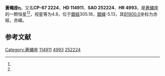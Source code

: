 {{Starbox begin
| name = 蒼蠅座η
}}
{{Starbox observe
| epoch = [[J2000.0|J2000.0]]
| constell = [[蒼蠅座|蒼蠅座]]<ref name=SIMBAD>{{cite web
 | url=http://simbad.u-strasbg.fr/simbad/sim-id?Ident=HR+4993
 | title=Pulsating variable Star
 | publisher=Centre de Données astronomiques de Strasbourg
 | work=SIMBAD
 | accessdate=2012-07-13
 | archive-date=2021-04-04
 | archive-url=https://web.archive.org/web/20210404025050/http://simbad.u-strasbg.fr/simbad/sim-id?Ident=HR+4993
 | dead-url=no
 }}</ref><ref name=DATA>{{cite web
 | url=http://vizier.u-strasbg.fr/viz-bin/VizieR-5?-out.add=.&-source=5050&-corr=PK=HR&-out.max=9999&HR=4993
 | title=VizieR Detailed Page
 | accessdate=2012-07-13
 | archive-date=2021-04-04
 | archive-url=https://web.archive.org/web/20210404025056/http://vizier.u-strasbg.fr/viz-bin/VizieR-5?-out.add=.&-source=5050&-corr=PK%3DHR&-out.max=9999&HR=4993
 | dead-url=no
 }}</ref>
| 星官 = 
| ra = {{RA|13|15|14.9}}<ref name=SIMBAD /><ref name=DATA />
| dec = {{DEC|-67|53|40}}<ref name=SIMBAD /><ref name=DATA />
| appmag_v = 4.8<ref name=SIMBAD /><ref name=DATA />
}}
{{Starbox character
| class = B8V<ref name=SIMBAD /><ref name=DATA />
| b-v = -0.08<ref name=SIMBAD /><ref name=DATA />
| u-b = -0.35<ref name=SIMBAD /><ref name=DATA />
| r-i = -0.08<ref name=SIMBAD /><ref name=DATA />
| variable = 
}}
{{Starbox astrometry
| radial_v = -0.35
| prop_mo_ra = -8
| parallax = 
| p_error = 
}}
{{Starbox catalog
| names =CP-67 2224，[[SAO星表|SAO]] 252224，[[HD星表|HD]] 114911，[[HR星表|HR]] 4993}}
{{Starbox reference |Simbad=HR+4993}}
{{Starbox end}}

'''蒼蠅座η'''，又名'''CP-67 2224'''，'''HD 114911'''、'''SAO 252224'''、'''HR 4993'''，是[[蒼蠅座|蒼蠅座]]的一颗恒星<ref name=SIMBAD /><ref name=DATA />，视星等为4.8，位于[[銀道座標系|銀經]]305.18，[[銀道座標系|銀緯]]-5.13，其[[B1900.0|B1900.0]]坐标为赤經{{RA|13|8|28}}，赤緯{{DEC|-67|-5.13|52}}。

== 参考文献 ==
{{reflist}}

{{star-stub}}

{{蒼蠅座恒星}}
[[Category:蒼蠅座|Category:蒼蠅座]]
[[Category:HD和HDE天體|114911]]
[[Category:HR天體|4993]]
[[Category:SAO天體|252224]]